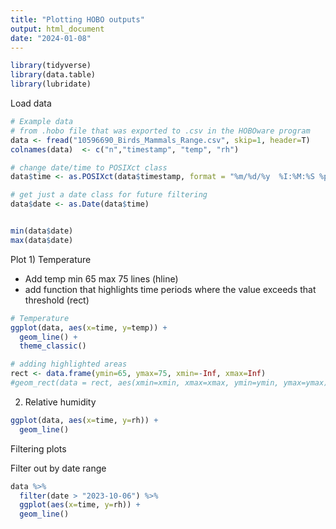 ```yaml
---
title: "Plotting HOBO outputs"
output: html_document
date: "2024-01-08"
---
```


```r
library(tidyverse)
library(data.table)
library(lubridate)
```

Load data
```r
# Example data
# from .hobo file that was exported to .csv in the HOBOware program
data <- fread("10596690_Birds_Mammals_Range.csv", skip=1, header=T)
colnames(data)  <- c("n","timestamp", "temp", "rh")

# change date/time to POSIXct class
data$time <- as.POSIXct(data$timestamp, format = "%m/%d/%y  %I:%M:%S %p")

# get just a date class for future filtering
data$date <- as.Date(data$time)


min(data$date) 
max(data$date)
```


Plot
1) Temperature

* Add temp min 65 max 75 lines (hline)
* add function that highlights time periods where the value exceeds that threshold (rect)

```r
# Temperature
ggplot(data, aes(x=time, y=temp)) +
  geom_line() +
  theme_classic() 

# adding highlighted areas
rect <- data.frame(ymin=65, ymax=75, xmin=-Inf, xmax=Inf)
#geom_rect(data = rect, aes(xmin=xmin, xmax=xmax, ymin=ymin, ymax=ymax), color = "green", alpha = 0.5, inherit.aes = FALSE)

```

2) Relative humidity
```r
ggplot(data, aes(x=time, y=rh)) +
  geom_line()
```

Filtering plots 

Filter out by date range
```r
data %>% 
  filter(date > "2023-10-06") %>% 
  ggplot(aes(x=time, y=rh)) +
  geom_line()
```